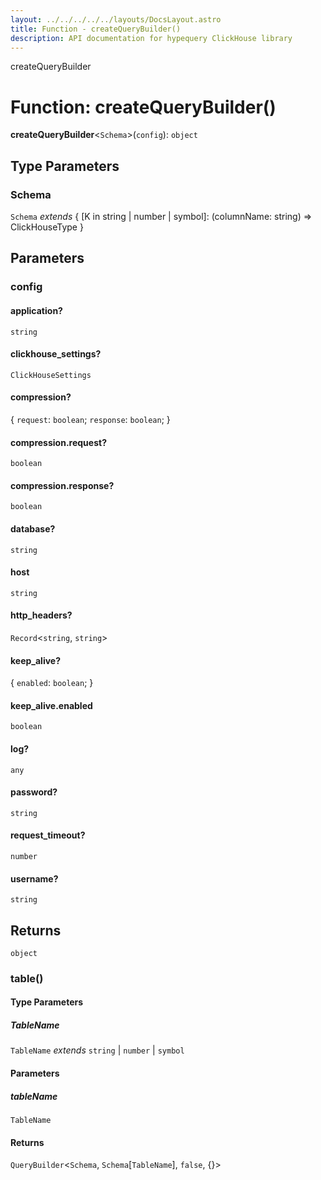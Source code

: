 ```yaml
---
layout: ../../../../../layouts/DocsLayout.astro
title: Function - createQueryBuilder()
description: API documentation for hypequery ClickHouse library
---
```


createQueryBuilder

# Function: createQueryBuilder()

**createQueryBuilder**\<`Schema`\>(`config`): `object`

## Type Parameters

### Schema

`Schema` *extends* \{ \[K in string \| number \| symbol\]: (columnName: string) =\> ClickHouseType \}

## Parameters

### config

#### application?

`string`

#### clickhouse_settings?

`ClickHouseSettings`

#### compression?

\{ `request`: `boolean`; `response`: `boolean`; \}

#### compression.request?

`boolean`

#### compression.response?

`boolean`

#### database?

`string`

#### host

`string`

#### http_headers?

`Record`\<`string`, `string`\>

#### keep_alive?

\{ `enabled`: `boolean`; \}

#### keep_alive.enabled

`boolean`

#### log?

`any`

#### password?

`string`

#### request_timeout?

`number`

#### username?

`string`

## Returns

`object`

### table()

#### Type Parameters

##### TableName

`TableName` *extends* `string` \| `number` \| `symbol`

#### Parameters

##### tableName

`TableName`

#### Returns

`QueryBuilder`\<`Schema`, `Schema`\[`TableName`\], `false`, \{\}\>
